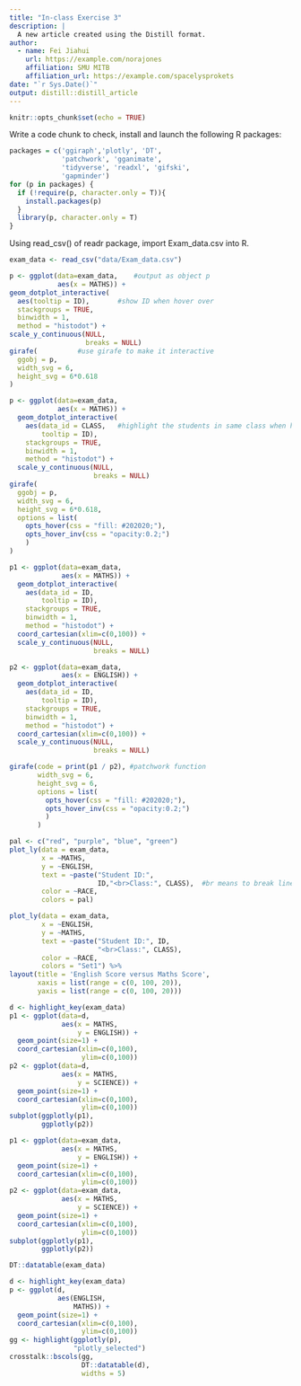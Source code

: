 ```yaml
---
title: "In-class Exercise 3"
description: |
  A new article created using the Distill format.
author:
  - name: Fei Jiahui 
    url: https://example.com/norajones
    affiliation: SMU MITB
    affiliation_url: https://example.com/spacelysprokets
date: "`r Sys.Date()`"
output: distill::distill_article
---
```


```r
knitr::opts_chunk$set(echo = TRUE)
```

Write a code chunk to check, install and launch the following R packages:

```r
packages = c('ggiraph','plotly', 'DT',
             'patchwork', 'gganimate', 
             'tidyverse', 'readxl', 'gifski',
             'gapminder')
for (p in packages) {
  if (!require(p, character.only = T)){
    install.packages(p)
  }
  library(p, character.only = T)
}
```
Using read_csv() of readr package, import Exam_data.csv into R.

```r
exam_data <- read_csv("data/Exam_data.csv")
```

```r
p <- ggplot(data=exam_data,    #output as object p
            aes(x = MATHS)) +
geom_dotplot_interactive(
  aes(tooltip = ID),       #show ID when hover over
  stackgroups = TRUE,
  binwidth = 1,
  method = "histodot") +
scale_y_continuous(NULL,
                   breaks = NULL)
girafe(          #use girafe to make it interactive
  ggobj = p,
  width_svg = 6,
  height_svg = 6*0.618
)
```





```r
p <- ggplot(data=exam_data,
            aes(x = MATHS)) +
  geom_dotplot_interactive(
    aes(data_id = CLASS,   #highlight the students in same class when hover over the dot
        tooltip = ID),
    stackgroups = TRUE,
    binwidth = 1,
    method = "histodot") +
  scale_y_continuous(NULL,
                     breaks = NULL)
girafe(
  ggobj = p,
  width_svg = 6,
  height_svg = 6*0.618,
  options = list(
    opts_hover(css = "fill: #202020;"),
    opts_hover_inv(css = "opacity:0.2;")
    )
)
```


```r
p1 <- ggplot(data=exam_data,
             aes(x = MATHS)) +
  geom_dotplot_interactive(
    aes(data_id = ID,
        tooltip = ID),
    stackgroups = TRUE,
    binwidth = 1,
    method = "histodot") +
  coord_cartesian(xlim=c(0,100)) +
  scale_y_continuous(NULL,
                     breaks = NULL)

p2 <- ggplot(data=exam_data,
             aes(x = ENGLISH)) +
  geom_dotplot_interactive(
    aes(data_id = ID,
        tooltip = ID),
    stackgroups = TRUE,
    binwidth = 1,
    method = "histodot") +
  coord_cartesian(xlim=c(0,100)) +
  scale_y_continuous(NULL,
                     breaks = NULL)

girafe(code = print(p1 / p2), #patchwork function
       width_svg = 6,
       height_svg = 6,
       options = list(
         opts_hover(css = "fill: #202020;"),
         opts_hover_inv(css = "opacity:0.2;")
         )
       )

```


```r
pal <- c("red", "purple", "blue", "green")
plot_ly(data = exam_data,
        x = ~MATHS,
        y = ~ENGLISH,
        text = ~paste("Student ID:",
                      ID,"<br>Class:", CLASS),  #br means to break line
        color = ~RACE,
        colors = pal)
```


```r
plot_ly(data = exam_data,
        x = ~ENGLISH,
        y = ~MATHS,
        text = ~paste("Student ID:", ID,
                      "<br>Class:", CLASS),
        color = ~RACE,
        colors = "Set1") %>%
layout(title = 'English Score versus Maths Score',
       xaxis = list(range = c(0, 100, 20)),
       yaxis = list(range = c(0, 100, 20)))
```


```r
d <- highlight_key(exam_data)
p1 <- ggplot(data=d,
             aes(x = MATHS,
                 y = ENGLISH)) +
  geom_point(size=1) +
  coord_cartesian(xlim=c(0,100),
                  ylim=c(0,100))
p2 <- ggplot(data=d,
             aes(x = MATHS,
                 y = SCIENCE)) +
  geom_point(size=1) +
  coord_cartesian(xlim=c(0,100),
                  ylim=c(0,100))
subplot(ggplotly(p1),
        ggplotly(p2))
```


```r
p1 <- ggplot(data=exam_data,
             aes(x = MATHS,
                 y = ENGLISH)) +
  geom_point(size=1) +
  coord_cartesian(xlim=c(0,100),
                  ylim=c(0,100))
p2 <- ggplot(data=exam_data,
             aes(x = MATHS,
                 y = SCIENCE)) +
  geom_point(size=1) +
  coord_cartesian(xlim=c(0,100),
                  ylim=c(0,100))
subplot(ggplotly(p1),
        ggplotly(p2))
```


```r
DT::datatable(exam_data)
```

```r
d <- highlight_key(exam_data)
p <- ggplot(d,
            aes(ENGLISH,
                MATHS)) +
  geom_point(size=1) +
  coord_cartesian(xlim=c(0,100),
                  ylim=c(0,100))
gg <- highlight(ggplotly(p),
                "plotly_selected")
crosstalk::bscols(gg,
                  DT::datatable(d),
                  widths = 5)
```
